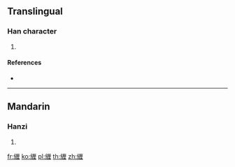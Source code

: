 {{character info/new}}
==Translingual==

===Han character===
{{Han char|rn=120|rad=糸|as=09|sn=15|four=|canj=VFMWG,XVFMW}}

# {{defn|Han|sort=糸09}}

====References====
* {{Han ref|kx=0932.310|dkj=27713|dj=1371.180|hdz=53425.020|uh=7DFE|ud=32254}}

----

==Mandarin==

===Hanzi===
{{cmn-hanzi|pin=[[chán]] ([[chan2]])|wg=ch'an<sup>2</sup>}}

# {{defn|lang=cmn|sort=糸09}}

[[fr:緾]]
[[ko:緾]]
[[pl:緾]]
[[th:緾]]
[[zh:緾]]